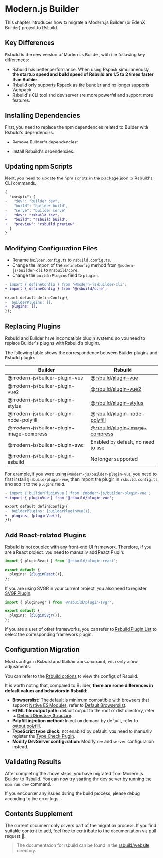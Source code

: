 # Modern.js Builder

This chapter introduces how to migrate a Modern.js Builder (or EdenX Builder) project to Rsbuild.

## Key Differences

Rsbuild is the new version of Modern.js Builder, with the following key differences:

- Rsbuild has better performance. When using Rspack simultaneously, **the startup speed and build speed of Rsbuild are 1.5 to 2 times faster than Builder**.
- Rsbuild only supports Rspack as the bundler and no longer supports Webpack.
- Rsbuild's CLI tool and dev server are more powerful and support more features.

## Installing Dependencies

First, you need to replace the npm dependencies related to Builder with Rsbuild's dependencies.


- Remove Builder's dependencies:

<PackageManagerTabs command="remove @modern-js/builder-cli @modern-js/builder-webpack-provider @modern-js/builder-rspack-provider" />

- Install Rsbuild's dependencies:

<PackageManagerTabs command="add @rsbuild/core -D" />

## Updating npm Scripts

Next, you need to update the npm scripts in the package.json to Rsbuild's CLI commands.

```diff title="package.json"
{
  "scripts": {
-   "dev": "builder dev",
-   "build": "builder build",
-   "serve": "builder serve"
+   "dev": "rsbuild dev",
+   "build": "rsbuild build",
+   "preview": "rsbuild preview"
  }
}
```

## Modifying Configuration Files

- Rename `builder.config.ts` to `rsbuild.config.ts`.
- Change the import of the `defineConfig` method from `@modern-js/builder-cli` to `@rsbuild/core`.
- Change the `builderPlugins` field to `plugins`.

```diff title="rsbuild.config.ts"
- import { defineConfig } from '@modern-js/builder-cli';
+ import { defineConfig } from '@rsbuild/core';

export default defineConfig({
-  builderPlugins: [],
+  plugins: [],
});
```

## Replacing Plugins

Rsbuild and Builder have incompatible plugin systems, so you need to replace Builder's plugins with Rsbuild's plugins.

The following table shows the correspondence between Builder plugins and Rsbuild plugins:

| Builder                                  | Rsbuild                                                                                         |
| ---------------------------------------- | ----------------------------------------------------------------------------------------------- |
| @modern-js/builder-plugin-vue            | [@rsbuild/plugin-vue](/plugins/list/plugin-vue)                                                 |
| @modern-js/builder-plugin-vue2           | [@rsbuild/plugin-vue2](/plugins/list/plugin-vue2)                                               |
| @modern-js/builder-plugin-stylus         | [@rsbuild/plugin-stylus](/plugins/list/plugin-stylus)                                           |
| @modern-js/builder-plugin-node-polyfill  | [@rsbuild/plugin-node-polyfill](https://github.com/rspack-contrib/rsbuild-plugin-node-polyfill) |
| @modern-js/builder-plugin-image-compress | [@rsbuild/plugin-image-compress](/plugins/list/plugin-image-compress)                           |
| @modern-js/builder-plugin-swc            | Enabled by default, no need to use                                                              |
| @modern-js/builder-plugin-esbuild        | No longer supported                                                                             |

For example, if you were using `@modern-js/builder-plugin-vue`, you need to first install `@rsbuild/plugin-vue`, then import the plugin in `rsbuild.config.ts` and add it to the `plugins` field.

```diff title="rsbuild.config.ts"
- import { builderPluginVue } from '@modern-js/builder-plugin-vue';
+ import { pluginVue } from '@rsbuild/plugin-vue';

export default defineConfig({
-  builderPlugins: [builderPluginVue()],
+  plugins: [pluginVue()],
});
```

## Add React-related Plugins

Rsbuild is not coupled with any front-end UI framework. Therefore, if you are a React project, you need to manually add [React Plugin](/plugins/list/plugin-react):

```ts title="rsbuild.config.ts"
import { pluginReact } from '@rsbuild/plugin-react';

export default {
  plugins: [pluginReact()],
};
```

If you are using SVGR in your current project, you also need to register [SVGR Plugin](/plugins/list/plugin-svgr):

```ts title="rsbuild.config.ts"
import { pluginSvgr } from '@rsbuild/plugin-svgr';

export default {
  plugins: [pluginSvgr()],
};
```

If you are a user of other frameworks, you can refer to [Rsbuild Plugin List](/plugins/list/index) to select the corresponding framework plugin.

## Configuration Migration

Most configs in Rsbuild and Builder are consistent, with only a few adjustments.

You can refer to the [Rsbuild options](/config/index) to view the configs of Rsbuild.

It is worth noting that, compared to Builder, **there are some differences in default values and behaviors in Rsbuild**:

- **Browserslist:** The default is minimum compatible with browsers that support [Native ES Modules](https://developer.mozilla.org/en-US/docs/Web/JavaScript/Guide/Modules), refer to [Default Browserslist](/guide/advanced/browserslist#default-browserslist).
- **HTML file output path:** default output to the root of dist directory, refer to [Default Directory Structure](/guide/basic/output-files#default-directory-structure).
- **Polyfill injection method:** Inject on demand by default, refer to [output.polyfill](/config/output/polyfill).
- **TypeScript type check:** not enabled by default, you need to manually register the [Type Check Plugin](/plugins/list/plugin-type-check).
- **Modify DevServer configuration:** Modify `dev` and `server` configuration instead.

## Validating Results

After completing the above steps, you have migrated from Modern.js Builder to Rsbuild. You can now try starting the dev server by running the `npm run dev` command.

If you encounter any issues during the build process, please debug according to the error logs.

## Contents Supplement

The current document only covers part of the migration process. If you find suitable content to add, feel free to contribute to the documentation via pull request 🤝.

> The documentation for rsbuild can be found in the [rsbuild/website](https://github.com/web-infra-dev/rsbuild/tree/main/website) directory.
